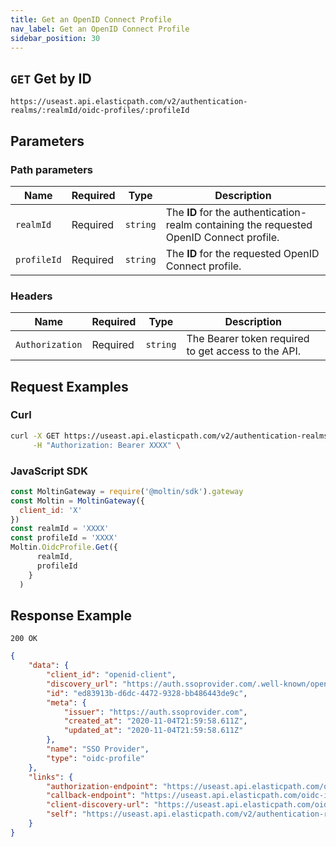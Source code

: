 ```yaml
---
title: Get an OpenID Connect Profile
nav_label: Get an OpenID Connect Profile
sidebar_position: 30
---
```


## `GET` Get by ID

```http
https://useast.api.elasticpath.com/v2/authentication-realms/:realmId/oidc-profiles/:profileId
```

## Parameters

### Path parameters

| Name | Required | Type | Description |
| --- | --- | --- | --- |
| `realmId` | Required | `string` | The **ID** for the authentication-realm containing the requested OpenID Connect profile. |
| `profileId` | Required | `string` | The **ID** for the requested OpenID Connect profile. |

### Headers

| Name | Required | Type | Description |
| --- | --- | --- | --- |
| `Authorization` | Required | `string` | The Bearer token required to get access to the API. |

## Request Examples

### Curl

```bash
curl -X GET https://useast.api.elasticpath.com/v2/authentication-realms/:realmId/oidc-profiles/:profileId \
     -H "Authorization: Bearer XXXX" \
```

### JavaScript SDK

```javascript
const MoltinGateway = require('@moltin/sdk').gateway
const Moltin = MoltinGateway({
  client_id: 'X'
})
const realmId = 'XXXX'
const profileId = 'XXXX'
Moltin.OidcProfile.Get({
      realmId,
      profileId
    }
  )
```

## Response Example

`200 OK`

```json
{
    "data": {
        "client_id": "openid-client",
        "discovery_url": "https://auth.ssoprovider.com/.well-known/openid-configuration",
        "id": "ed83913b-d6dc-4472-9328-bb486443de9c",
        "meta": {
            "issuer": "https://auth.ssoprovider.com",
            "created_at": "2020-11-04T21:59:58.611Z",
            "updated_at": "2020-11-04T21:59:58.611Z"
        },
        "name": "SSO Provider",
        "type": "oidc-profile"
    },
    "links": {
        "authorization-endpoint": "https://useast.api.elasticpath.com/oidc-idp/login/stores/88888888-4444-4333-8333-111111111111/authentication-realms/40086652-2779-45f0-8ea6-ae630dfd13cb?elasticpath_commerce_cloud_profile_id=ed83913b-d6dc-4472-9328-bb486443de9c",
        "callback-endpoint": "https://useast.api.elasticpath.com/oidc-idp/callback/stores/88888888-4444-4333-8333-111111111111/authentication-realms/40086652-2779-45f0-8ea6-ae630dfd13cb/oidc-profiles/ed83913b-d6dc-4472-9328-bb486443de9c",
        "client-discovery-url": "https://useast.api.elasticpath.com/oidc-idp/stores/88888888-4444-4333-8333-111111111111/authentication-realms/40086652-2779-45f0-8ea6-ae630dfd13cb/.well-known/openid-configuration",
        "self": "https://useast.api.elasticpath.com/v2/authentication-realms/40086652-2779-45f0-8ea6-ae630dfd13cb/oidc-profiles/ed83913b-d6dc-4472-9328-bb486443de9c"
    }
}
```
